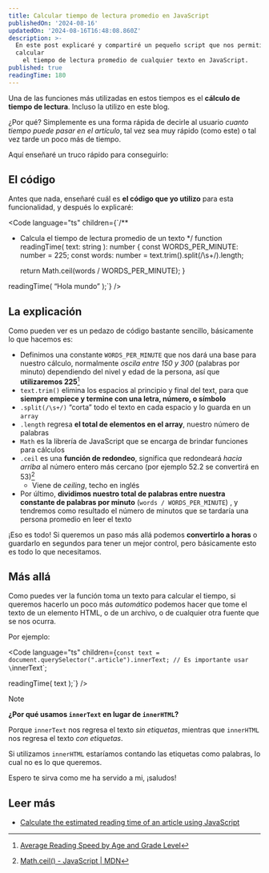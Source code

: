 ```yaml
---
title: Calcular tiempo de lectura promedio en JavaScript
publishedOn: '2024-08-16'
updatedOn: '2024-08-16T16:48:08.860Z'
description: >-
  En este post explicaré y compartiré un pequeño script que nos permitirá
  calcular
    el tiempo de lectura promedio de cualquier texto en JavaScript.
published: true
readingTime: 180
---
```



Una de las funciones más utilizadas en estos tiempos es el **cálculo de tiempo de 
lectura**. Incluso la utilizo en este blog.

¿Por qué? Simplemente es una forma rápida de decirle al usuario _cuanto tiempo 
puede pasar en el artículo_, tal vez sea muy rápido (como este) o tal vez tarde 
un poco más de tiempo.

Aquí enseñaré un truco rápido para conseguirlo:

## El código

Antes que nada, enseñaré cuál es **el código que yo utilizo** para esta funcionalidad, 
y después lo explicaré: 

<Code
    language="ts"
    children={`/**
 * Calcula el tiempo de lectura promedio de un texto
 */
function readingTime( text: string ): number {
    const WORDS_PER_MINUTE: number = 225;
    const words: number = text.trim().split(/\s+/).length;

    return Math.ceil(words / WORDS_PER_MINUTE);
}

readingTime( “Hola mundo” );`}
/>

## La explicación

Como pueden ver es un pedazo de código bastante sencillo, básicamente lo que hacemos es:

* Definimos una constante `WORDS_PER_MINUTE` que nos dará una base para nuestro 
cálculo, normalmente _oscila entre 150 y 300_ (palabras por minuto) dependiendo 
del nivel y edad de la persona, así que **utilizaremos 225**[^1]
* `text.trim()` elimina los espacios al principio y final del text, para que 
**siempre empiece y termine con una letra, número, o símbolo**
* `.split(/\s+/)` “corta” todo el texto en cada espacio y lo guarda en un `array`
* `.length` regresa **el total de elementos en el array**, nuestro número de palabras
* `Math` es la librería de JavaScript que se encarga de brindar funciones para cálculos
* `.ceil` es una **función de redondeo**, significa que redondeará _hacia arriba_
al número entero más cercano (por ejemplo 52.2 se convertirá en 53)[^2]
    * Viene de _ceiling_, techo en inglés
* Por último, **dividimos nuestro total de palabras entre nuestra constante de 
palabras por minuto** (`words / WORDS_PER_MINUTE`) , y tendremos como resultado 
el número de minutos que se tardaría una persona promedio en leer el texto

¡Eso es todo! Si queremos un paso más allá podemos **convertirlo a horas** o guardarlo 
en segundos para tener un mejor control, pero básicamente esto es todo lo que necesitamos.

## Más allá

Como puedes ver la función toma un texto para calcular el tiempo, si queremos hacerlo un poco más
_automático_ podemos hacer que tome el texto de un elemento HTML, o de un archivo, o de cualquier
otra fuente que se nos ocurra.

Por ejemplo:

<Code
    language="ts"
    children={`const text = document.querySelector(".article").innerText; // Es importante usar \`innerText\`;

readingTime( text );`}
/>

> [!NOTE]
> **¿Por qué usamos `innerText` en lugar de `innerHTML`?**
>
> Porque `innerText` nos regresa el texto _sin etiquetas_,
> mientras que `innerHTML` nos regresa el texto _con etiquetas_.
>
> Si utilizamos `innerHTML` estaríamos contando las etiquetas como palabras,
> lo cual no es lo que queremos.

Espero te sirva como me ha servido a mi, ¡saludos!

## Leer más

- [Calculate the estimated reading time of an article using JavaScript](https://dev.to/michaelburrows/calculate-the-estimated-reading-time-of-an-article-using-javascript-2k9l)

[^1]: [Average Reading Speed by Age and Grade Level](https://scholarwithin.com/average-reading-speed#average-reading-speed-by-age-and-grade)
[^2]: [Math.ceil() - JavaScript | MDN](https://developer.mozilla.org/en-US/docs/Web/JavaScript/Reference/Global_Objects/Math/ceil)
